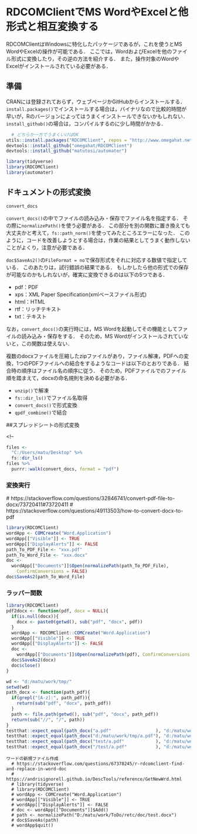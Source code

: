 # RDCOMClientでMS WordやExcelと他形式と相互変換する {#RDCOMClient}

RDCOMClientはWindowsに特化したパッケージであるが，これを使うとMS WordやExcelの操作が可能である．
ここでは，WordおよびExcelを他のファイル形式に変換したり，その逆の方法を紹介する．
また，操作対象のWordやExcelがインストールされている必要がある．

<!--
  # https://github.com/omegahat/RDCOMClient
library(RDCOMClient)
ls("package:RDCOMClient")
-->

## 準備

CRANには登録されておらず，ウェブページかGitHubからインストールする．
`install.packages()`でインストールする場合は，バイナリなので比較的時間が早いが，Rのバージョンによってはうまくインストールできないかもしれない．
`install_github()`の場合は，コンパイルするのに少し時間がかかる．

```r
  # どちらか一方でうまくいけばOK
utils::install.packages("RDCOMClient", repos = "http://www.omegahat.net/R", type = "win.binary")
devtools::install_github("omegahat/RDCOMClient")
devtools::install_github("matutosi/automater")
```

```r
library(tidyverse)
library(RDCOMClient)
library(automater)
```

## ドキュメントの形式変換

```r
convert_docs
```

`convert_docs()`の中でファイルの読み込み・保存でファイル名を指定する．
その際に`normalizePath()`を使う必要がある．
この部分を別の関数に置き換えても大丈夫かと考えて，`fs::path_norm()`を使ってみたところエラーになった．
このように，コードを改善しようとする場合は，作業の結果としてうまく動作しないことがよくり，注意が必要である．

`doc$SaveAs2()`の`FileFormat = no`で保存形式をそれに対応する数値で指定している．
このあたりは，試行錯誤の結果である．
もしかしたら他の形式での保存が可能なのかもしれないが，確実に変換できるのは以下の5つである．

- pdf：PDF
- xps：XML Paper Specification(xmlベースファイル形式)   
- html：HTML   
- rtf：リッチテキスト   
- txt：テキスト   


なお，`convert_docs()`の実行時には，MS Wordを起動してその機能としてファイルの読み込み・保存をする．
そのため，MS Wordがインストールされていないと，この関数は使えない．


複数のdocxファイルを圧縮したzipファイルがあり，ファイル解凍，PDFへの変換，1つのPDFファイルへの結合をするようなコードは以下のとおりである．
結合時の順序はファイル名の順序に従う．
そのため，PDFファイルでのファイル順を踏まえて，docxの命名規則を決める必要がある．

- `unzip()`で解凍   
- `fs::dir_ls()`でファイル名取得   
- `convert_docs()`で形式変換   
- `qpdf_combine()`で結合


##スプレッドシートの形式変換




<!--
```r
files <- 
  "C:/Users/matu/Desktop" %>%
  fs::dir_ls()
files %>%
  purrr::walk(convert_docs, format = "pdf")
```


### 変換実行
  # https://stackoverflow.com/questions/32846741/convert-pdf-file-to-docx/73720411#73720411
  # https://stackoverflow.com/questions/49113503/how-to-convert-docx-to-pdf


```r
library(RDCOMClient)
wordApp <- COMCreate("Word.Application")
wordApp[["Visible"]] <- TRUE
wordApp[["DisplayAlerts"]] <- FALSE
path_To_PDF_File <- "xxx.pdf"
path_To_Word_File <- "xxx.docx"
doc <- 
  wordApp[["Documents"]]$Open(normalizePath(path_To_PDF_File), 
    ConfirmConversions = FALSE)
doc$SaveAs2(path_To_Word_File)
```

### ラッパー関数

```r
library(RDCOMClient)
pdf2docx <- function(pdf, docx = NULL){
  if(is.null(docx)){
    docx <- paste0(getwd(), sub("pdf", "docx", pdf))
  }
  wordApp <- RDCOMClient::COMCreate("Word.Application")
  wordApp[["Visible"]] <- TRUE
  wordApp[["DisplayAlerts"]] <- FALSE
  doc <- 
    wordApp[["Documents"]]$Open(normalizePath(pdf), ConfirmConversions = FALSE)
  doc$SaveAs2(docx)
  doc$close()
}

wd <- "d:/matu/work/tmp/"
setwd(wd)
path_docx <- function(path_pdf){
  if(grepl("[A-z]:", path_pdf)){
    return(sub("pdf", "docx", path_pdf))
  }
  path <- file.path(getwd(), sub("pdf", "docx", path_pdf))
  return(sub("//", "/", path))
}
testthat::expect_equal(path_docx("a.pdf"                 ), "d:/matu/work/tmp/a.docx"     )
testthat::expect_equal(path_docx("d:/matu/work/tmp/a.pdf"), "d:/matu/work/tmp/a.docx"     )
testthat::expect_equal(path_docx("test/a.pdf"            ), "d:/matu/work/tmp/test/a.docx")
testthat::expect_equal(path_docx("/test/a.pdf"           ), "d:/matu/work/tmp/test/a.docx")
```


```
ワードの新規ファイル作成
  # https://stackoverflow.com/questions/67378245/r-rdcomclient-find-and-replace-in-word-doc
  #   https://andrisignorell.github.io/DescTools/reference/GetNewWrd.html
  # library(tidyverse)
  # library(RDCOMClient)
  # wordApp <- COMCreate("Word.Application")
  # wordApp[["Visible"]] <- TRUE
  # wordApp[["DisplayAlerts"]] <- FALSE
  # doc <- wordApp[["Documents"]]$Add()
  # path <- normalizePath("D:/matu/work/ToDo/retc/doc/test.docx")
  # doc$SaveAs(path)
  # wordApp$quit()
```
